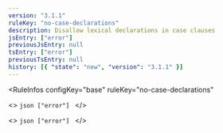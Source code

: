 ```yaml
---
version: "3.1.1"
ruleKey: "no-case-declarations"
description: Disallow lexical declarations in case clauses
jsEntry: ["error"]
previousJsEntry: null
tsEntry: ["error"]
previousTsEntry: null
history: [{ "state": "new", "version": "3.1.1" }]
---
```


<RuleInfos 
  configKey="base" 
  ruleKey="no-case-declarations" 
>
  <>
    ```json
    ["error"]
    ```
  </>

  <>
    ```json
    ["error"]
    ```
  </>
</RuleInfos>
